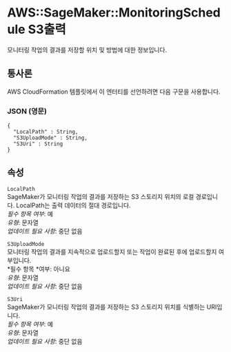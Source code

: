 # AWS::SageMaker::MonitoringSchedule S3출력

모니터링 작업의 결과를 저장할 위치 및 방법에 대한 정보입니다.

## 통사론

AWS CloudFormation 템플릿에서 이 엔터티를 선언하려면 다음 구문을 사용합니다.

### JSON (영문)

```
{
  "LocalPath" : String,
  "S3UploadMode" : String,
  "S3Uri" : String
}
```

## 속성

`LocalPath`  
SageMaker가 모니터링 작업의 결과를 저장하는 S3 스토리지 위치의 로컬 경로입니다. LocalPath는 출력 데이터의 절대 경로입니다.  
_필수 항목 여부_: 예  
_유형_: 문자열  
_업데이트 필요 사항_: 중단 없음

`S3UploadMode`  
모니터링 작업의 결과를 지속적으로 업로드할지 또는 작업이 완료된 후에 업로드할지 여부입니다.  
*필수 항목 *여부: 아니요  
_유형_: 문자열  
_업데이트 필요 사항_: 중단 없음

`S3Uri`  
SageMaker가 모니터링 작업의 결과를 저장하는 S3 스토리지 위치를 식별하는 URI입니다.  
_필수 항목 여부_: 예  
_유형_: 문자열  
_업데이트 필요 사항_: 중단 없음
